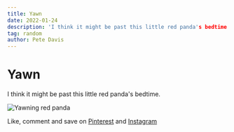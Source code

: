 ```yaml
---
title: Yawn
date: 2022-01-24
description: 'I think it might be past this little red panda's bedtime'
tag: random
author: Pete Davis
---
```



# Yawn

I think it might be past this little red panda's bedtime.

<Image
  src="/images/4-yawning-red-panda.png"
  alt="Yawning red panda"
  width={1000}
  height={1000}
  priority
  className="next-image"
/>

Like, comment and save on [Pinterest](https://www.pinterest.co.uk/pin/530580399859971276) and [Instagram](https://www.instagram.com/p/CZH_FWApKc_/)
